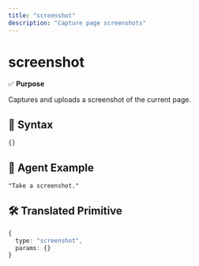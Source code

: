 ```yaml
---
title: "screenshot"
description: "Capture page screenshots"
---
```


# screenshot

✅ **Purpose**

Captures and uploads a screenshot of the current page.

## 🧩 Syntax

```typescript
{}
```

## 💬 Agent Example

```
"Take a screenshot."
```

## 🛠️ Translated Primitive

```typescript
{
  type: "screenshot",
  params: {}
}
``` 